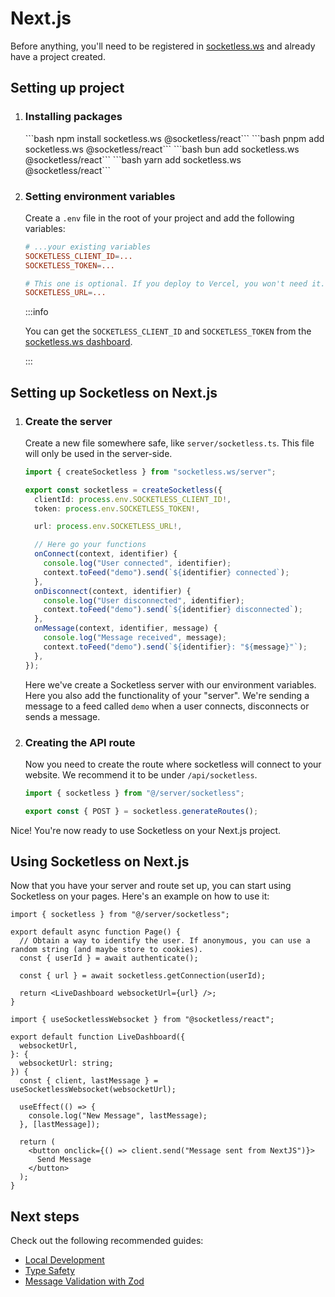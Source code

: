 
# Next.js

Before anything, you'll need to be registered in [socketless.ws](https://socketless.ws) and already have a project created.

## Setting up project

1. ### Installing packages

   <Tabs groupId="package-manager">
     <TabItem value="npm" label="npm">
       ```bash npm install socketless.ws @socketless/react```
     </TabItem>
     <TabItem value="pnpm" label="pnpm">
       ```bash pnpm add socketless.ws @socketless/react```
     </TabItem>
     <TabItem value="bun" label="bun">
       ```bash bun add socketless.ws @socketless/react```
     </TabItem>
     <TabItem value="yarn" label="yarn">
       ```bash yarn add socketless.ws @socketless/react```
     </TabItem>
   </Tabs>

2. ### Setting environment variables

   Create a `.env` file in the root of your project and add the following variables:

   ```toml title=".env"
   # ...your existing variables
   SOCKETLESS_CLIENT_ID=...
   SOCKETLESS_TOKEN=...

   # This one is optional. If you deploy to Vercel, you won't need it.
   SOCKETLESS_URL=...
   ```

   :::info

   You can get the `SOCKETLESS_CLIENT_ID` and `SOCKETLESS_TOKEN` from the [socketless.ws dashboard](https://app.socketless.ws/).

   :::

## Setting up Socketless on Next.js

1. ### Create the server

   Create a new file somewhere safe, like `server/socketless.ts`. This file will only be used in the server-side.

   ```ts title="src/server/socketless.ts"
   import { createSocketless } from "socketless.ws/server";

   export const socketless = createSocketless({
     clientId: process.env.SOCKETLESS_CLIENT_ID!,
     token: process.env.SOCKETLESS_TOKEN!,

     url: process.env.SOCKETLESS_URL!,

     // Here go your functions
     onConnect(context, identifier) {
       console.log("User connected", identifier);
       context.toFeed("demo").send(`${identifier} connected`);
     },
     onDisconnect(context, identifier) {
       console.log("User disconnected", identifier);
       context.toFeed("demo").send(`${identifier} disconnected`);
     },
     onMessage(context, identifier, message) {
       console.log("Message received", message);
       context.toFeed("demo").send(`${identifier}: "${message}"`);
     },
   });
   ```

   Here we've create a Socketless server with our environment variables. Here you also add the functionality of your "server". We're sending a message to a feed called `demo` when a user connects, disconnects or sends a message.

2. ### Creating the API route

   Now you need to create the route where socketless will connect to your website. We recommend it to be under `/api/socketless`.

   ```ts title="src/app/api/socketless/route.ts"
   import { socketless } from "@/server/socketless";

   export const { POST } = socketless.generateRoutes();
   ```

Nice! You're now ready to use Socketless on your Next.js project.

## Using Socketless on Next.js

Now that you have your server and route set up, you can start using Socketless on your pages. Here's an example on how to use it:

```tsx title="src/app/page.tsx"
import { socketless } from "@/server/socketless";

export default async function Page() {
  // Obtain a way to identify the user. If anonymous, you can use a random string (and maybe store to cookies).
  const { userId } = await authenticate();

  const { url } = await socketless.getConnection(userId);

  return <LiveDashboard websocketUrl={url} />;
}
```

```tsx title="src/components/LiveDashboard.tsx"
import { useSocketlessWebsocket } from "@socketless/react";

export default function LiveDashboard({
  websocketUrl,
}: {
  websocketUrl: string;
}) {
  const { client, lastMessage } = useSocketlessWebsocket(websocketUrl);

  useEffect(() => {
    console.log("New Message", lastMessage);
  }, [lastMessage]);

  return (
    <button onclick={() => client.send("Message sent from NextJS")}>
      Send Message
    </button>
  );
}
```

## Next steps

Check out the following recommended guides:

- [Local Development](/docs/guides/local-development)
- [Type Safety](/docs/guides/type-safety)
- [Message Validation with Zod](/docs/guides/message-validation)
